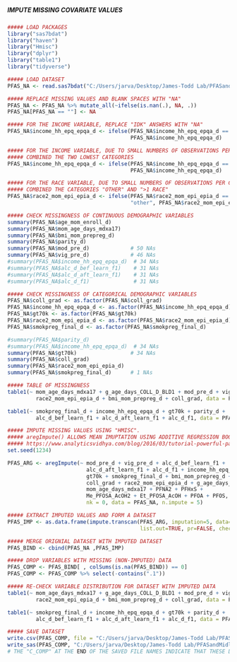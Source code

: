 #####                                 #####
##### IMPUTE MISSING COVARIATE VALUES #####
#####                                 #####

```r
##### LOAD PACKAGES
library("sas7bdat")
library("haven")
library("Hmisc")
library("dplyr")
library("table1")
library("tidyverse")

```

```r
##### LOAD DATASET
PFAS_NA <- read.sas7bdat("C:/Users/jarva/Desktop/James-Todd Lab/PFASandAdiposity/Data/PFAS_C.sas7bdat")

```


```r
##### REPLACE MISSING VALUES AND BLANK SPACES WITH "NA"
PFAS_NA <- PFAS_NA %>% mutate_all(~ifelse(is.nan(.), NA, .))
PFAS_NA[PFAS_NA == ""] <- NA

##### FOR THE INCOME VARIABLE, REPLACE "IDK" ANSWERS WITH "NA"
PFAS_NA$income_hh_epq_epqa_d <- ifelse(PFAS_NA$income_hh_epq_epqa_d == 9, NA, 
                                       PFAS_NA$income_hh_epq_epqa_d)

##### FOR THE INCOME VARIABLE, DUE TO SMALL NUMBERS OF OBSERVATIONS PER CATEGORY,
##### COMBINED THE TWO LOWEST CATEGORIES
PFAS_NA$income_hh_epq_epqa_d <- ifelse(PFAS_NA$income_hh_epq_epqa_d == 1 | PFAS_NA$income_hh_epq_epqa_d == 2, 3, 
                                       PFAS_NA$income_hh_epq_epqa_d)

##### FOR THE RACE VARIABLE, DUE TO SMALL NUMBERS OF OBSERVATIONS PER CATEGORY,
##### COMBINED THE CATEGORIES "OTHER" AND ">1 RACE"
PFAS_NA$race2_mom_epi_epia_d <- ifelse(PFAS_NA$race2_mom_epi_epia_d == "more than 1 race", 
                                       "other", PFAS_NA$race2_mom_epi_epia_d)

##### CHECK MISSINGNESS OF CONTINUOUS DEMOGRAPHIC VARIABLES
summary(PFAS_NA$age_mom_enroll_d)
summary(PFAS_NA$mom_age_days_mdxa17)
summary(PFAS_NA$bmi_mom_prepreg_d)     
summary(PFAS_NA$parity_d)              
summary(PFAS_NA$mod_pre_d)             # 50 NAs
summary(PFAS_NA$vig_pre_d)             # 46 NAs
#summary(PFAS_NA$income_hh_epq_epqa_d)  # 34 NAs
#summary(PFAS_NA$alc_d_bef_learn_f1)    # 31 NAs
#summary(PFAS_NA$alc_d_aft_learn_f1)    # 31 NAs
#summary(PFAS_NA$alc_d_f1)              # 31 NAs

##### CHECK MISSINGNESS OF CATEGORICAL DEMOGRAPHIC VARIABLES
PFAS_NA$coll_grad <- as.factor(PFAS_NA$coll_grad)
PFAS_NA$income_hh_epq_epqa_d <- as.factor(PFAS_NA$income_hh_epq_epqa_d)
PFAS_NA$gt70k <- as.factor(PFAS_NA$gt70k)
PFAS_NA$race2_mom_epi_epia_d <- as.factor(PFAS_NA$race2_mom_epi_epia_d)
PFAS_NA$smokpreg_final_d <- as.factor(PFAS_NA$smokpreg_final_d)

#summary(PFAS_NA$parity_d)              
#summary(PFAS_NA$income_hh_epq_epqa_d)  # 34 NAs
summary(PFAS_NA$gt70k)                 # 34 NAs
summary(PFAS_NA$coll_grad)             
summary(PFAS_NA$race2_mom_epi_epia_d)
summary(PFAS_NA$smokpreg_final_d)      # 1 NAs

##### TABLE OF MISSINGNESS
table1(~ mom_age_days_mdxa17 + g_age_days_COLL_D_BLD1 + mod_pre_d + vig_pre_d + 
         race2_mom_epi_epia_d + bmi_mom_prepreg_d + coll_grad, data = PFAS_NA, overall="Total")

table1(~ smokpreg_final_d + income_hh_epq_epqa_d + gt70k + parity_d +
         alc_d_bef_learn_f1 + alc_d_aft_learn_f1 + alc_d_f1, data = PFAS_NA, overall="Total")

```

```r
##### IMPUTE MISSING VALUES USING "HMISC".
##### aregImpute() ALLOWS MEAN IMUPTATION USING ADDITIVE REGRESSION BOOTSTRAPPING, AND PREDICTIVE MEAN MATCHING.
##### https://www.analyticsvidhya.com/blog/2016/03/tutorial-powerful-packages-imputing-missing-values/
set.seed(1234)

PFAS_ARG <- aregImpute(~ mod_pre_d + vig_pre_d + alc_d_bef_learn_f1 +
                         alc_d_aft_learn_f1 + alc_d_f1 + income_hh_epq_epqa_d +
                         gt70k + smokpreg_final_d + bmi_mom_prepreg_d + parity_d + 
                         coll_grad + race2_mom_epi_epia_d + g_age_days_COLL_D_BLD1 + 
                         mom_age_days_mdxa17 + PFNA2 + PFHxS + 
                         Me_PFOSA_AcOH2 + Et_PFOSA_AcOH + PFOA + PFOS, 
                         nk = 0, data = PFAS_NA, n.impute = 5)

##### EXTRACT IMPUTED VALUES AND FORM A DATASET
PFAS_IMP <- as.data.frame(impute.transcan(PFAS_ARG, imputation=5, data=PFAS_NA, 
                                          list.out=TRUE, pr=FALSE, check=FALSE))

##### MERGE ORIGNIAL DATASET WITH IMPUTED DATASET
PFAS_BIND <- cbind(PFAS_NA ,PFAS_IMP)

##### DROP VARIABLES WITH MISSING (NON-IMPUTED) DATA
PFAS_COMP <- PFAS_BIND[ , colSums(is.na(PFAS_BIND)) == 0]
PFAS_COMP <- PFAS_COMP %>% select(-contains(".1"))

```

```r
##### RE-CHECK VARIABLE DISTRIBUTION FOR DATASET WITH IMPUTED DATA 
table1(~ mom_age_days_mdxa17 + g_age_days_COLL_D_BLD1 + mod_pre_d + vig_pre_d + 
         race2_mom_epi_epia_d + bmi_mom_prepreg_d + coll_grad, data = PFAS_COMP, overall="Total")

table1(~ smokpreg_final_d + income_hh_epq_epqa_d + gt70k + parity_d +
         alc_d_bef_learn_f1 + alc_d_aft_learn_f1 + alc_d_f1, data = PFAS_COMP, overall="Total")

```


```r
##### SAVE DATASET
write.csv(PFAS_COMP, file = "C:/Users/jarva/Desktop/James-Todd Lab/PFASandMidlife/Data/PFAS_C_COMP.csv", row.names = T)
write_sas(PFAS_COMP, "C:/Users/jarva/Desktop/James-Todd Lab/PFASandMidlife/Data/PFAS_C_COMP.sas7bdat")
# THE "C_COMP" AT THE END OF THE SAVED FILE NAMES INDICATE THAT THESE DATASETS ARE CLEAN AND HAVE NO MISSING DATA

```
